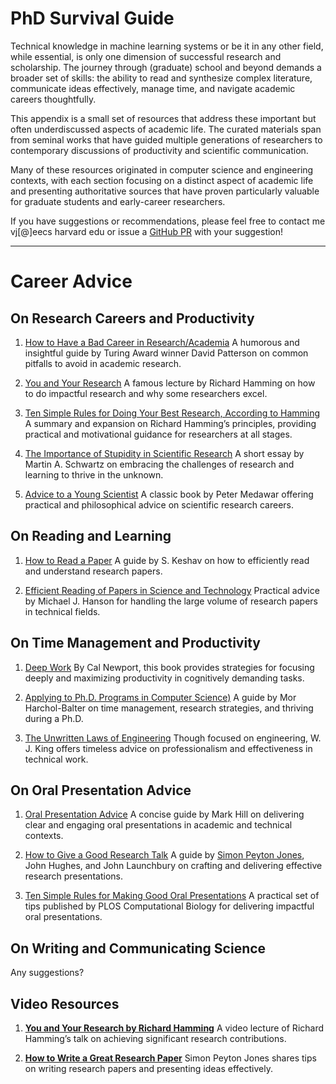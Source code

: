 # PhD Survival Guide {.unnumbered}

Technical knowledge in machine learning systems or be it in any other field, while essential, is only one dimension of successful research and scholarship. The journey through (graduate) school and beyond demands a broader set of skills: the ability to read and synthesize complex literature, communicate ideas effectively, manage time, and navigate academic careers thoughtfully.

This appendix is a small set of resources that address these important but often underdiscussed aspects of academic life. The curated materials span from seminal works that have guided multiple generations of researchers to contemporary discussions of productivity and scientific communication.

Many of these resources originated in computer science and engineering contexts, with each section focusing on a distinct aspect of academic life and presenting authoritative sources that have proven particularly valuable for graduate students and early-career researchers.

If you have suggestions or recommendations, please feel free to contact me vj[@]eecs harvard edu or issue a [GitHub PR](https://github.com/harvard-edge/cs249r_book/pulls) with your suggestion!

---

# Career Advice

## On Research Careers and Productivity

1. [How to Have a Bad Career in Research/Academia](https://people.eecs.berkeley.edu/~pattrsn/talks/BadCareer.pdf)
   A humorous and insightful guide by Turing Award winner David Patterson on common pitfalls to avoid in academic research.

1. [You and Your Research](https://www.cs.virginia.edu/~robins/YouAndYourResearch.html)
   A famous lecture by Richard Hamming on how to do impactful research and why some researchers excel.

1. [Ten Simple Rules for Doing Your Best Research, According to Hamming](https://doi.org/10.1371/journal.pcbi.1004086)
   A summary and expansion on Richard Hamming's principles, providing practical and motivational guidance for researchers at all stages.

1. [The Importance of Stupidity in Scientific Research](https://jcs.biologists.org/content/joces/121/11/1771.full.pdf)
   A short essay by Martin A. Schwartz on embracing the challenges of research and learning to thrive in the unknown.

1. [Advice to a Young Scientist](https://www.goodreads.com/book/show/905743.Advice_To_A_Young_Scientist)
   A classic book by Peter Medawar offering practical and philosophical advice on scientific research careers.

## On Reading and Learning

1. [How to Read a Paper](https://web.stanford.edu/class/ee384m/Handouts/HowtoReadPaper.pdf)
   A guide by S. Keshav on how to efficiently read and understand research papers.

1. [Efficient Reading of Papers in Science and Technology](https://www.cs.columbia.edu/~hgs/netbib/efficientReading.pdf)
    Practical advice by Michael J. Hanson for handling the large volume of research papers in technical fields.

## On Time Management and Productivity

1. [Deep Work](https://www.calnewport.com/books/deep-work/)
    By Cal Newport, this book provides strategies for focusing deeply and maximizing productivity in cognitively demanding tasks.

1. [Applying to Ph.D. Programs in Computer Science)](https://www.cs.cmu.edu/~harchol/gradschooltalk.pdf)
    A guide by Mor Harchol-Balter on time management, research strategies, and thriving during a Ph.D.

1. [The Unwritten Laws of Engineering](https://rotorlab.tamu.edu/me489/README/2010%20ASME%20Unwritten_Laws_of_Enginering.pdf)
    Though focused on engineering,  W. J. King offers timeless advice on professionalism and effectiveness in technical work.

## On Oral Presentation Advice

1. [Oral Presentation Advice](http://pages.cs.wisc.edu/~markhill/papers/OralPres.html)
   A concise guide by Mark Hill on delivering clear and engaging oral presentations in academic and technical contexts.

1. [How to Give a Good Research Talk](https://www.microsoft.com/en-us/research/wp-content/uploads/2016/08/giving-a-talk.pdf)
   A guide by [Simon Peyton Jones](https://simon.peytonjones.org/), John Hughes, and John Launchbury on crafting and delivering effective research presentations.

1. [Ten Simple Rules for Making Good Oral Presentations](https://journals.plos.org/ploscompbiol/article?id=10.1371/journal.pcbi.0030077)
   A practical set of tips published by PLOS Computational Biology for delivering impactful oral presentations.

## On Writing and Communicating Science

Any suggestions?

## Video Resources

1. **[You and Your Research by Richard Hamming](https://www.youtube.com/watch?v=a1zDuOPkMSw)**
    A video lecture of Richard Hamming's talk on achieving significant research contributions.

1. **[How to Write a Great Research Paper](https://youtu.be/VK51E3gHENc)**
    Simon Peyton Jones shares tips on writing research papers and presenting ideas effectively.
